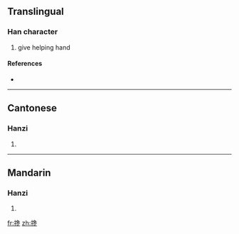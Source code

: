 {{also|攙}}
==Translingual==

===Han character===
{{Han char|rn=64|rad=手|as=09|sn=12|four=|canj=手弓山卜 (QNUY)}}

# give helping hand

====References====
* {{Han ref|kx=0445.341|hdz=31922.040|uh=6400|ud=25600}}

----

==Cantonese==

===Hanzi===
{{yue-hanzi|jyut=|y=chaam1, chaam4|tra=攙}}

# {{defn|Cantonese}}

----

==Mandarin==

===Hanzi===
{{cmn-hanzi|tra=攙|pin=[[chān]] ([[chan1]])|wg=ch'an<sup>1</sup>}}

# {{defn|Mandarin}}

[[fr:搀]]
[[zh:搀]]